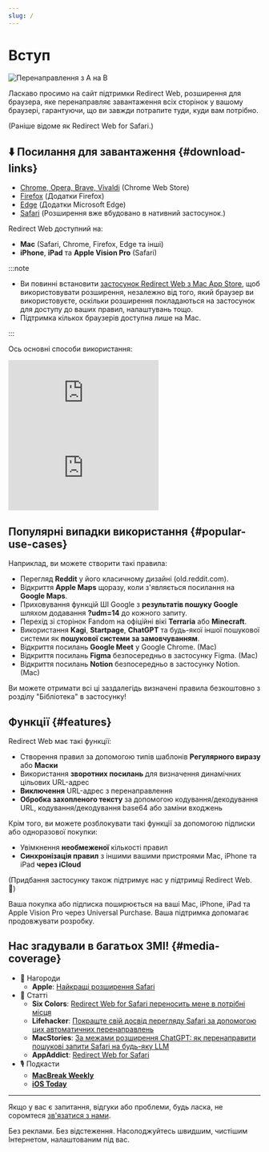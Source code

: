 ```yaml
---
slug: /
---
```



# Вступ

<div style={{display: "flex", flexDirection: "column", alignItems: "flex-start", marginBottom: "25px"}}>
  <img src="./img/redirect-a-to-b.png" style={{display: "block", minWidth: "360px", maxWidth: "500px", width: "100%", height: "auto", marginBottom: "25px"}} alt="Перенаправлення з А на В" />
  <ExtensionStoreLinks />
</div>

Ласкаво просимо на сайт підтримки Redirect Web, розширення для браузера, яке перенаправляє завантаження всіх сторінок у вашому браузері, гарантуючи, що ви завжди потрапите туди, куди вам потрібно.

(Раніше відоме як Redirect Web for Safari.)

## ⬇️ Посилання для завантаження {#download-links}

- [Chrome, Opera, Brave, Vivaldi](https://chromewebstore.google.com/detail/ffglckbhfbfmdkefdmjbhpnffkcmlhdh) (Chrome Web Store)
- [Firefox](https://addons.mozilla.org/firefox/addon/redirect-web/) (Додатки Firefox)
- [Edge](https://microsoftedge.microsoft.com/addons/detail/hmfkakfdccgdpgemaicfgngnmflefpga) (Додатки Microsoft Edge)
- [Safari](https://apps.apple.com/app/id1571283503) (Розширення вже вбудовано в нативний застосунок.)

Redirect Web доступний на:

- **Mac** (Safari, Chrome, Firefox, Edge та інші)
- **iPhone**, **iPad** та **Apple Vision Pro** (Safari)

:::note

- Ви повинні встановити [застосунок Redirect Web з Mac App Store](https://apps.apple.com/app/id1571283503), щоб використовувати розширення, незалежно від того, який браузер ви використовуєте, оскільки розширення покладаються на застосунок для доступу до ваших правил, налаштувань тощо.
- Підтримка кількох браузерів доступна лише на Mac.

:::

Ось основні способи використання:

<iframe style={{width:"100%", aspectRatio:"9/16", height:"auto", maxHeight:"60vh", maxWidth:"35vh"}} src="https://www.youtube.com/embed/NaQ5X-v-qJU" title="Демонстраційне відео iOS (YouTube)" frameborder="0" allow="accelerometer; autoplay; clipboard-write; encrypted-media; gyroscope; picture-in-picture; web-share" allowfullscreen></iframe>

<iframe style={{width:"100%", aspectRatio:"17/9", height:"auto", maxHeight:"100vh"}} src="https://www.youtube.com/embed/5eU89Gu73SQ" title="Демонстраційне відео macOS (YouTube)" frameborder="0" allow="accelerometer; autoplay; clipboard-write; encrypted-media; gyroscope; picture-in-picture; web-share" allowfullscreen></iframe>

## Популярні випадки використання {#popular-use-cases}

Наприклад, ви можете створити такі правила:

- Перегляд **Reddit** у його класичному дизайні (old.reddit.com).
- Відкриття **Apple Maps** щоразу, коли з'являється посилання на **Google Maps**.
- Приховування функцій ШІ Google з **результатів пошуку Google** шляхом додавання **?udm=14** до кожного запиту.
- Перехід зі сторінок Fandom на офіційні вікі **Terraria** або **Minecraft**.
- Використання **Kagi**, **Startpage**, **ChatGPT** та будь-якої іншої пошукової системи як **пошукової системи за замовчуванням**.
- Відкриття посилань **Google Meet** у Google Chrome. (Mac)
- Відкриття посилань **Figma** безпосередньо в застосунку Figma. (Mac)
- Відкриття посилань **Notion** безпосередньо в застосунку Notion. (Mac)

Ви можете отримати всі ці заздалегідь визначені правила безкоштовно з розділу "Бібліотека" в застосунку!

## Функції {#features}

Redirect Web має такі функції:

- Створення правил за допомогою типів шаблонів **Регулярного виразу** або **Маски**
- Використання **зворотних посилань** для визначення динамічних цільових URL-адрес
- **Виключення** URL-адрес з перенаправлення
- **Обробка захопленого тексту** за допомогою кодування/декодування URL, кодування/декодування base64 або заміни входжень

Крім того, ви можете розблокувати такі функції за допомогою підписки або одноразової покупки:

- Увімкнення **необмеженої** кількості правил
- **Синхронізація правил** з іншими вашими пристроями Mac, iPhone та iPad **через iCloud**

(Придбання застосунку також підтримує нас у підтримці Redirect Web. 🙏)

Ваша покупка або підписка поширюється на ваші Mac, iPhone, iPad та Apple Vision Pro через Universal Purchase. Ваша підтримка допомагає продовжувати розробку.

## Нас згадували в багатьох ЗМІ! {#media-coverage}

* 🏅 Нагороди
    * **Apple**: [Найкращі розширення Safari](https://apps.apple.com/us/story/id1377753262)
* 📰 Статті
    * **Six Colors**: [Redirect Web for Safari переносить мене в потрібні місця](https://sixcolors.com/post/2022/11/redirect-web-for-safari-takes-me-to-the-right-places/)
    * **Lifehacker**: [Покращте свій досвід перегляду Safari за допомогою цих автоматичних перенаправлень](https://lifehacker.com/improve-your-safari-browsing-experience-with-these-auto-1849812013)
    * **MacStories**: [За межами розширення ChatGPT: як перенаправити пошукові запити Safari на будь-яку LLM](https://www.macstories.net/tutorials/beyond-chatgpts-extension-how-to-redirect-safari-searches-to-any-llm/)
    * **AppAddict**: [Redirect Web for Safari](https://appaddict.app/post/redirect-web-for-safari)
* 🎙️ Подкасти
    * [**MacBreak Weekly**](https://youtu.be/I251K3L2s88?t=7427)
    * [**iOS Today**](https://youtu.be/cWkwH84b6M4?t=636)

---

Якщо у вас є запитання, відгуки або проблеми, будь ласка, не соромтеся [зв'язатися з нами](contact-us).

Без реклами. Без відстеження. Насолоджуйтесь швидшим, чистішим Інтернетом, налаштованим під вас.
